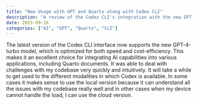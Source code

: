 ```yaml
---
title: "New Usage with GPT and Quarto along with Codex CLI"
description: "A review of the Codex CLI's integration with the new GPT-4-turbo model, highlighting its speed, cost-efficiency, and benefits for Quarto-based workflows, along with a discussion on choosing between local and cloud modalities."
date: 2025-09-16
categories: ["AI", "GPT", "Quarto", "CLI"]
---
```


The latest version of the Codex CLI interface now supports the new GPT-4-turbo model, which is optimized for both speed and cost-efficiency. This makes it an excellent choice for integrating AI capabilities into various applications, including Quarto documents. It was able to deal with challenges with my codebase very quickly and intuitively. It will take a while to get used to the different modalities in which Codex is available. In some cases it makes sense to use the local version because it can understand all the issues with my codebase really well and in other cases when my device cannot handle the load, I can use the cloud version.
